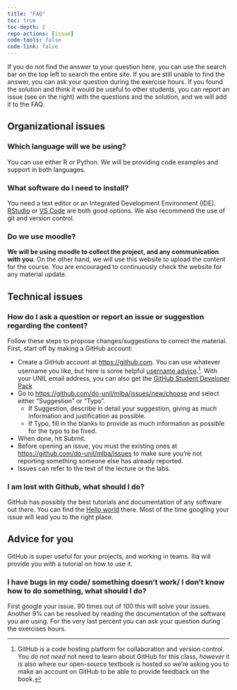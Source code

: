 ```yaml
---
title: "FAQ"
toc: true
toc-depth: 2
repo-actions: [issue]
code-tools: false
code-link: false
---
```


::: callout-tip
If you do not find the answer to your question here, you can use the search bar on the top left to search the entire site. If you are still unable to find the answer, you can ask your question during the exercise hours. If you found the solution and think it would be useful to other students, you can  report an issue (see on the right) with the questions and the solution, and we will add it to the FAQ.
:::

## Organizational issues

### Which language will we be using?

You can use either R or Python. We will be providing code examples and support in both languages. 



### What software do I need to install?

You need a text editor or an Integrated Development Environment (IDE). [RStudio](https://posit.co/downloads/) or [VS Code](https://code.visualstudio.com/) are both good options. We also recommend the use of git and version control.

<!-- For git, please see [here](resources/tutorials/github.qmd) for instructions on how to install it.

You can use any kind of text editor or IDE you like. We recomment using [VS Code](https://code.visualstudio.com/) with the extension corresponding to your language of choice. You can also use [Rstudio](https://rstudio.com/products/rstudio/download/) for R. See [here](resources/tutorials/installing_software.qmd) for instructions on how to install the software and IDEs. -->

### Do we use moodle?

**We will be using moodle to collect the project, and any communication with you**. On the other hand, we will use this website to upload the content for the course. You are encouraged to continuously check the website for any material update.


## Technical issues

### How do I ask a question or report an issue or suggestion regarding the content?
Follow these steps to propose changes/suggestions to correct the material. First, start off by making a GitHub account:

-   Create a GitHub account at [https://github.com](https://github.com/). You can use whatever username you like, but here is some helpful [username advice](https://happygitwithr.com/github-acct#username-advice).[^1]. With your UNIL email address, you can also get the [GitHub Student Developer Pack](https://www.google.com/search?q=github+pro+students&oq=github+pro+students&gs_lcrp=EgZjaHJvbWUyBggAEEUYOTIGCAEQLhhA0gEIMjI1NWowajGoAgCwAgA&sourceid=chrome&ie=UTF-8)
-   Go to <https://github.com/do-unil/mlba/issues/new/choose> and select either "Suggestion" or "Typo".
    -   If Suggestion, describe in detail your suggestion, giving as much information and justification as possible.
    -   If Typo, fill in the blanks to provide as much information as possible for the typo to be fixed.
-   When done, hit Submit.
<!-- -   Later in the course you will be asked to fill out a form where you let us know if you've opened any feedback issues in the GitHub repo. I'll confirm your answers by referring back to the issues you opened, and you'll have the opportunity to earn 2 extra points (out of 100) on each of your exams for opening "useful" issues. "Useful" can be based on the number of issues (quantity) or the depth of your feedback (quality). -->
-   Before opening an issue, you must the existing ones at <https://github.com/do-unil/mlba/issues> to make sure you're not reporting something someone else has already reported.
-   Issues can refer to the text of the lecture or the labs.

[^1]: GitHub is a code hosting platform for collaboration and version control. You *do not need* not need to learn about GitHub for this class, *however* it is also where our open-source textbook is hosted so we're asking you to make an account on GitHub to be able to provide feedback on the book.


### I am lost with Github, what should I do?

GitHub has possibly the best tutorials and documentation of any software out there. You can find the [Hello world](https://docs.github.com/en/get-started/quickstart/hello-world) there. Most of the time googling your issue will lead you to the right place.

:::{.callout-note}
## Advice for you
GitHub is super useful for your projects, and working in teams. Ilia will provide you with a tutorial on how to use it.
:::

### I have bugs in my code/ something doesn't work/ I don't know how to do something, what should I do?

First google your issue. 90 times out of 100 this will solve your issues. Another 9% can be resolved by reading the documentation of 
the software you are using. For the very last percent you can ask your question during the exercises hours. 

